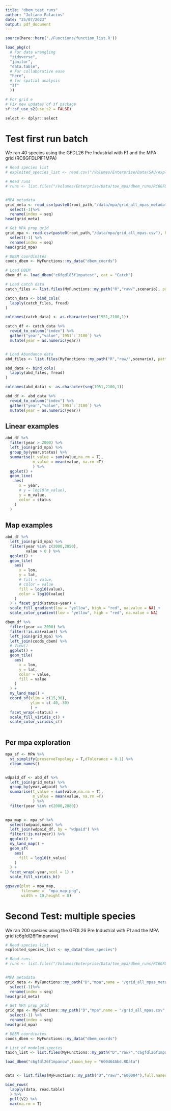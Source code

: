 ```yaml
---
title: "dbem_test_runs"
author: "Juliano Palacios"
date: "25/07/2023"
output: pdf_document
---
```



```r

source(here::here('./Functions/function_list.R'))

load_pkg(c(
  # For data wrangling
  "tidyverse",
  "janitor",
  "data.table",
  # For collaborative ease
  "here",
  # for spatial analysis
  "sf"
  ))

# For grid e
# Fix new updates of sf package
sf::sf_use_s2(use_s2 = FALSE)

select <- dplyr::select

```


# Test first run batch

We ran 40 species using the GFDL26 Pre Industrial with F1 and the MPA grid (RC6GFDLPIF1MPA)

```r

# Read species list
# exploited_species_list <- read.csv("/Volumes/Enterprise/Data/SAU/exploited_species_list.csv")

# Read runs
# runs <- list.files("/Volumes/Enterprise/Data/toe_mpa/dbem_runs/RC6GFDLPIF1MPA",full.names = T)


#MPA metadata
grid_meta <- read_csv(paste0(root_path,"/data/mpa/grid_all_mpas_metadata.csv")) %>% 
  select(-1)%>% 
  rename(index = seq)
head(grid_meta)

# Get MPA prop grid
grid_mpa <- read.csv(paste0(root_path,"/data/mpa/grid_all_mpas.csv"), header = T) %>% 
  select(-1) %>% 
  rename(index = seq)
head(grid_mpa)

# DBEM coordinates
coods_dbem <- MyFunctions::my_data("dbem_coords")

# Load DBEM
dbem_df <- load_dbem("c6fgdl85f1mpatest", cat = "Catch")

# Load catch data
catch_files <- list.files(MyFunctions::my_path("R","raw/",scenario), pattern = "Catch",full.names = T)

catch_data <- bind_cols(
  lapply(catch_files, fread)
)

colnames(catch_data) <- as.character(seq(1951,2100,1))

catch_df <- catch_data %>% 
  rowid_to_column("index") %>% 
  gather("year","value",`1951`:`2100`) %>% 
  mutate(year = as.numeric(year))


# Load Abundance data
abd_files <- list.files(MyFunctions::my_path("R","raw/",scenario), pattern = "Abd",full.names = T)

abd_data <- bind_cols(
  lapply(abd_files, fread)
)

colnames(abd_data) <- as.character(seq(1951,2100,1))

abd_df <- abd_data %>% 
  rowid_to_column("index") %>% 
  gather("year","value",`1951`:`2100`) %>% 
  mutate(year = as.numeric(year))


```

## Linear examples

```r

abd_df %>% 
  filter(year > 2000) %>% 
  left_join(grid_mpa) %>% 
  group_by(year,status) %>% 
  summarise(t_value = sum(value,na.rm = T),
            m_value = mean(value, na.rm =T)
            ) %>% 
  ggplot() +
  geom_line(
    aes(
      x = year,
      # y = log10(m_value),
      y = m_value,
      color = status
    )
  )

```

## Map examples

```r

abd_df %>% 
  left_join(grid_mpa) %>% 
  filter(year %in% c(2000,2050),
         value > 0 ) %>% 
  ggplot() +
  geom_tile(
    aes(
      x = lon,
      y = lat,
      # fill = value,
      # color = value
      fill = log10(value),
      color = log10(value)
    )
  ) + facet_grid(status~year) +
  scale_fill_gradient(low = "yellow", high = "red", na.value = NA) +
  scale_color_gradient(low = "yellow", high = "red", na.value = NA)

```


```r

dbem_df %>% 
  filter(year == 2000) %>% 
  filter(!is.na(value)) %>%
  left_join(grid_mpa) %>% 
  left_join(coods_dbem) %>%
  # View()
  ggplot() +
  geom_tile(
    aes(
      x = lon,
      y = lat,
      color = value,
      fill = value
    )
  ) +
  my_land_map() +
  coord_sf(xlim = c(15,30),
           ylim = c(-40,-30)
           ) +
  facet_wrap(~status) +
  scale_fill_viridis_c() +
  scale_color_viridis_c()
  

```

## Per mpa exploration

```r

mpa_sf <- MPA %>% 
  st_simplify(preserveTopology = T,dTolerance = 0.1) %>% 
  clean_names()


wdpaid_df <- abd_df %>% 
  left_join(grid_meta) %>% 
  group_by(year,wdpaid) %>% 
  summarise(t_value = sum(value,na.rm = T),
            m_value = mean(value, na.rm =T)
            ) %>% 
  filter(year %in% c(2000,2080))
  

mpa_map <- mpa_sf %>% 
  select(wdpaid,name) %>% 
  left_join(wdpaid_df, by = "wdpaid") %>% 
  filter(!is.na(year)) %>% 
  ggplot() +
  my_land_map() +
  geom_sf(
    aes(
      fill = log10(t_value)
    )
  ) +
  facet_wrap(~year,ncol = 1) +
  scale_fill_viridis_b()

ggsave(plot = mpa_map,
       filename =  "mpa_map.png", 
       width = 10,height = 8)

```


# Second Test: multiple species


We ran 200 species using the GFDL26 Pre Industrial with F1 and the MPA grid (c6gfdl26f1mpanow)

```r

# Read species list
exploited_species_list <- my_data("dbem_species")

# Read runs
# runs <- list.files("/Volumes/Enterprise/Data/toe_mpa/dbem_runs/RC6GFDLPIF1MPA",full.names = T)


#MPA metadata
grid_meta <- MyFunctions::my_path("D","mpa",name = "/grid_all_mpas_metadata.csv", read = T) %>% 
  select(-1)%>% 
  rename(index = seq)
head(grid_meta)

# Get MPA prop grid
grid_mpa <- MyFunctions::my_path("D","mpa",name = "/grid_all_mpas.csv", read = T) %>%
  select(-1) %>% 
  rename(index = seq)
head(grid_mpa)

# DBEM coordinates
coods_dbem <- MyFunctions::my_data("dbem_coords")

# List of modeled species
taxon_list <- list.files(MyFunctions::my_path("D","raw/","c6gfdl26f1mpanow"))


```



```r

load_dbem("c6gfdl26f1mpanow",taxon_key = "600464Abd.RData")



```



```r

data <- list.files(MyFunctions::my_path("D","raw/","600004"),full.names = T,pattern = "Abd")

bind_rows(
  lapply(data, read.table)
  ) %>% 
  pull(V2) %>% 
  max(na.rm = T)
  
  
```

